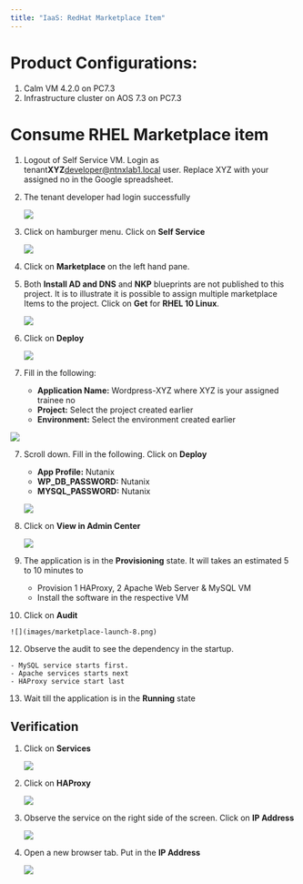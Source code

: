 ```yaml
---
title: "IaaS: RedHat Marketplace Item"
---
```


# Product Configurations:

1.  Calm VM 4.2.0 on PC7.3
2.  Infrastructure cluster on AOS 7.3 on PC7.3

# Consume RHEL Marketplace item

1.  Logout of Self Service VM.  Login as tenant**XYZ**developer@ntnxlab1.local user.  Replace XYZ with your assigned no in the Google spreadsheet.

2.  The tenant developer had login successfully

    ![](images/developer-home-screen.png)

2.  Click on hamburger menu.  Click on **Self Service**

    ![](images/appswitcher-self-service.png)

3.  Click on **Marketplace** on the left hand pane.

4.  Both **Install AD and DNS** and **NKP** blueprints are not published to this project.  It is to
 illustrate it is possible to assign multiple marketplace Items to the project.  Click on **Get** 
 for **RHEL 10 Linux**.  

    ![](images/marketplace-rhel.png)

5.  Click on **Deploy**

    ![](images/marketplace-launch-4.png)

6.  Fill in the following:

    - **Application Name:** Wordpress-XYZ where XYZ is your assigned trainee no
    - **Project:** Select the project created earlier
    - **Environment:** Select the environment created earlier

   ![](images/marketplace-launch-5.png)

7.  Scroll down.  Fill in the following.  Click on **Deploy**

    - **App Profile:** Nutanix
    - **WP_DB_PASSWORD:** Nutanix
    - **MYSQL_PASSWORD:** Nutanix

    ![](images/marketplace-launch-6.png)

8.  Click on **View in Admin Center**

    ![](images/marketplace-launch-7.png)

9.  The application is in the **Provisioning** state.  It will takes an estimated 5 to 10 minutes to 

    - Provision 1 HAProxy, 2 Apache Web Server & MySQL VM
    - Install the software in the respective VM

10.  Click on **Audit**

    ![](images/marketplace-launch-8.png)

12.  Observe the audit to see the dependency in the startup.

    - MySQL service starts first.
    - Apache services starts next
    - HAProxy service start last

13.  Wait till the application is in the **Running** state

## Verification

1.  Click on **Services**

    ![](images/marketplace-wp-1.png)

2.  Click on **HAProxy**

    ![](images/marketplace-wp-1.png)

3.  Observe the service on the right side of the screen.  Click on **IP Address**

    ![](images/marketplace-wp-3.png)

4.  Open a new browser tab.  Put in the **IP Address**

    ![](images/marketplace-wp-4.png)





